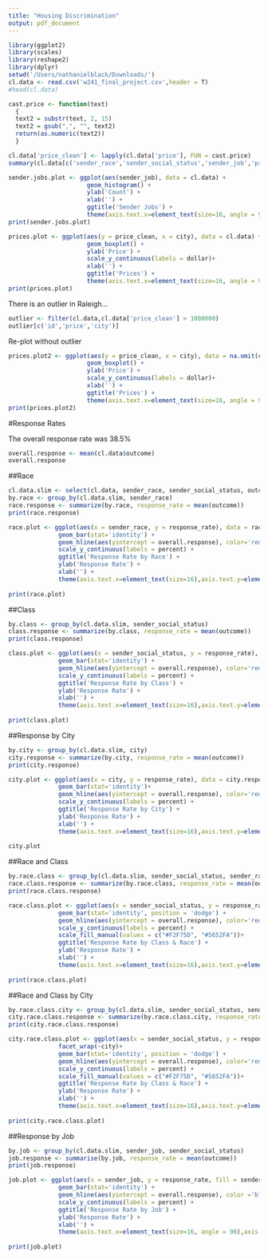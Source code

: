 ```yaml
---
title: "Housing Discrimination"
output: pdf_document
---
```


```r
library(ggplot2)
library(scales)
library(reshape2)
library(dplyr)
setwd('/Users/nathanielblack/Downloads/')
cl.data <- read.csv('w241_final_project.csv',header = T)
#head(cl.data)

cast.price <- function(text)
  {
  text2 = substr(text, 2, 15)
  text2 = gsub(",", "", text2)
  return(as.numeric(text2))
  }

cl.data['price_clean'] <- lapply(cl.data['price'], FUN = cast.price)
summary(cl.data[c('sender_race','sender_social_status','sender_job','price_clean','outcome')])
```

```r
sender.jobs.plot <- ggplot(aes(sender_job), data = cl.data) +
                      geom_histogram() +
                      ylab('Count') +
                      xlab('') +
                      ggtitle('Sender Jobs') +
                      theme(axis.text.x=element_text(size=16, angle = 90),axis.text.y=element_text(size=16), axis.title.x = element_text(size=16),axis.title.y = element_text(size=16), legend.title = element_text(size=16), legend.text = element_text(size=16),plot.title = element_text(size=28))
print(sender.jobs.plot)

prices.plot <- ggplot(aes(y = price_clean, x = city), data = cl.data) +
                      geom_boxplot() +
                      ylab('Price') +
                      scale_y_continuous(labels = dollar)+
                      xlab('') +
                      ggtitle('Prices') +
                      theme(axis.text.x=element_text(size=16, angle = 90),axis.text.y=element_text(size=16), axis.title.x = element_text(size=16),axis.title.y = element_text(size=16), legend.title = element_text(size=16), legend.text = element_text(size=16),plot.title = element_text(size=28))
print(prices.plot)
```

There is an outlier in Raleigh...  

```r
outlier <- filter(cl.data,cl.data['price_clean'] > 1000000)
outlier[c('id','price','city')]
```
  
  
Re-plot without outlier  
  
```r
prices.plot2 <- ggplot(aes(y = price_clean, x = city), data = na.omit(cl.data[cl.data['price_clean'] <1000000,])) +
                      geom_boxplot() +
                      ylab('Price') +
                      scale_y_continuous(labels = dollar)+
                      xlab('') +
                      ggtitle('Prices') +
                      theme(axis.text.x=element_text(size=16, angle = 90),axis.text.y=element_text(size=16), axis.title.x = element_text(size=16),axis.title.y = element_text(size=16), legend.title = element_text(size=16), legend.text = element_text(size=16),plot.title = element_text(size=28))
print(prices.plot2)
```


#Response Rates  

The overall response rate was 38.5%  

```r
overall.response <- mean(cl.data$outcome)
overall.response
```

  
##Race

```r
cl.data.slim <- select(cl.data, sender_race, sender_social_status, outcome, city, sender_job)
by.race <- group_by(cl.data.slim, sender_race)
race.response <- summarize(by.race, response_rate = mean(outcome))
print(race.response)

race.plot <- ggplot(aes(x = sender_race, y = response_rate), data = race.response) +
              geom_bar(stat='identity') +
              geom_hline(aes(yintercept = overall.response), color='red',linetype=2, size=1.5) +
              scale_y_continuous(labels = percent) +
              ggtitle('Response Rate by Race') +
              ylab('Response Rate') +
              xlab('') +
              theme(axis.text.x=element_text(size=16),axis.text.y=element_text(size=16), axis.title.x = element_text(size=16),axis.title.y = element_text(size=16), legend.title = element_text(size=16), legend.text = element_text(size=16),plot.title = element_text(size=28))
              
print(race.plot)
```

##Class  

```r
by.class <- group_by(cl.data.slim, sender_social_status)
class.response <- summarize(by.class, response_rate = mean(outcome))
print(class.response)

class.plot <- ggplot(aes(x = sender_social_status, y = response_rate), data = class.response) +
              geom_bar(stat='identity') +
              geom_hline(aes(yintercept = overall.response), color='red', linetype=2, size=1.5) +
              scale_y_continuous(labels = percent) +
              ggtitle('Response Rate by Class') +
              ylab('Response Rate') +
              xlab('') +
              theme(axis.text.x=element_text(size=16),axis.text.y=element_text(size=16), axis.title.x = element_text(size=16),axis.title.y = element_text(size=16), legend.title = element_text(size=16), legend.text = element_text(size=16),plot.title = element_text(size=28))
              
print(class.plot)
```

##Response by City
```r
by.city <- group_by(cl.data.slim, city)
city.response <- summarize(by.city, response_rate = mean(outcome))
print(city.response)

city.plot <- ggplot(aes(x = city, y = response_rate), data = city.response) +
              geom_bar(stat='identity')+
              geom_hline(aes(yintercept = overall.response), color='red', linetype=2, size=1.5) +
              scale_y_continuous(labels = percent) +
              ggtitle('Response Rate by City') +
              ylab('Response Rate') +
              xlab('') +
              theme(axis.text.x=element_text(size=16),axis.text.y=element_text(size=16), axis.title.x = element_text(size=16),axis.title.y = element_text(size=16), legend.title = element_text(size=16), legend.text = element_text(size=16),plot.title = element_text(size=28))
              
city.plot
```

##Race and Class  

```r
by.race.class <- group_by(cl.data.slim, sender_social_status, sender_race)
race.class.response <- summarize(by.race.class, response_rate = mean(outcome))
print(race.class.response)

race.class.plot <- ggplot(aes(x = sender_social_status, y = response_rate, fill = sender_race), data = race.class.response) +
              geom_bar(stat='identity', position = 'dodge') +
              geom_hline(aes(yintercept = overall.response), color='red', linetype=2, size=1.5) +
              scale_y_continuous(labels = percent) +
              scale_fill_manual(values = c("#F2F75D", "#5652FA"))+
              ggtitle('Response Rate by Class & Race') +
              ylab('Response Rate') +
              xlab('') +
              theme(axis.text.x=element_text(size=16),axis.text.y=element_text(size=16), axis.title.x = element_text(size=16),axis.title.y = element_text(size=16), legend.title = element_text(size=16), legend.text = element_text(size=16),plot.title = element_text(size=28))
              
print(race.class.plot)
```
   
##Race and Class by City

```r
by.race.class.city <- group_by(cl.data.slim, sender_social_status, sender_race, city)
city.race.class.response <- summarize(by.race.class.city, response_rate = mean(outcome))
print(city.race.class.response)

city.race.class.plot <- ggplot(aes(x = sender_social_status, y = response_rate, fill = sender_race), data = city.race.class.response) +
              facet_wrap(~city)+
              geom_bar(stat='identity', position = 'dodge') +
              geom_hline(aes(yintercept = overall.response), color='red', linetype=2, size=1.5) +
              scale_y_continuous(labels = percent) +
              scale_fill_manual(values = c("#F2F75D", "#5652FA"))+
              ggtitle('Response Rate by Class & Race') +
              ylab('Response Rate') +
              xlab('') +
              theme(axis.text.x=element_text(size=16),axis.text.y=element_text(size=16), axis.title.x = element_text(size=16),axis.title.y = element_text(size=16), legend.title = element_text(size=16), legend.text = element_text(size=16),plot.title = element_text(size=28))
              
print(city.race.class.plot)
```

##Response by Job
```r
by.job <- group_by(cl.data.slim, sender_job, sender_social_status)
job.response <- summarise(by.job, response_rate = mean(outcome))
print(job.response)

job.plot <- ggplot(aes(x = sender_job, y = response_rate, fill = sender_social_status), data = job.response) +
              geom_bar(stat='identity') +
              geom_hline(aes(yintercept = overall.response), color ='black', linetype=2, size=1.5) +
              scale_y_continuous(labels = percent) +
              ggtitle('Response Rate by Job') +
              ylab('Response Rate') +
              xlab('') +
              theme(axis.text.x=element_text(size=16, angle = 90),axis.text.y=element_text(size=16), axis.title.x = element_text(size=16),axis.title.y = element_text(size=16), legend.title = element_text(size=16), legend.text = element_text(size=16),plot.title = element_text(size=28))
              
print(job.plot)
```
